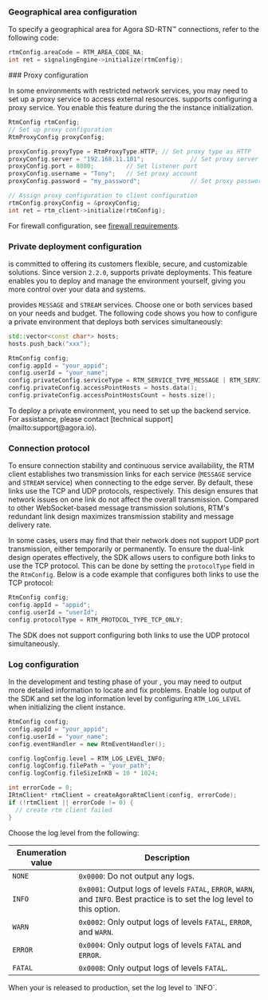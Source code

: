 <PlatformWrapper platform="linux-cpp">

### Geographical area configuration

To specify a geographical area for Agora SD-RTN™ connections, refer to the following code:

```cpp
rtmConfig.areaCode = RTM_AREA_CODE_NA;
int ret = signalingEngine->initialize(rtmConfig);
```

<PlatformWrapper platform="Hide this for now">
### Proxy configuration

In some environments with restricted network services, you may need to set up a proxy service to access external resources. <Vg k="SIG" /> supports configuring a proxy service. You enable this feature during the the <Vg k="SIG" /> instance initialization.

```cpp
RtmConfig rtmConfig;
// Set up proxy configuration
RtmProxyConfig proxyConfig;

proxyConfig.proxyType = RtmProxyType.HTTP; // Set proxy type as HTTP
proxyConfig.server = "192.168.11.101";             // Set proxy server address
proxyConfig.port = 8080;         // Set listener port
proxyConfig.username = "Tony";   // Set proxy account
proxyConfig.password = "my_password";              // Set proxy password

// Assign proxy configuration to client configuration
rtmConfig.proxyConfig = &proxyConfig;
int ret = rtm_client->initialize(rtmConfig);
```

For firewall configuration, see [firewall requirements](../reference/firewall).
</PlatformWrapper>

### Private deployment configuration

<Vg k="COMPANY" /> is committed to offering its customers flexible, secure, and customizable solutions. Since version `2.2.0`, <Vg k="SIG" /> supports private deployments. This feature enables you to deploy and manage the <Vg k="SIG" /> environment yourself, giving you more control over your data and systems. 

<Vg k="SIG" /> provides `MESSAGE` and `STREAM` services. Choose one or both services based on your needs and budget. The following code shows you how to configure a private environment that deploys both services simultaneously:

```cpp
std::vector<const char*> hosts;
hosts.push_back("xxx");

RtmConfig config;
config.appId = "your_appid";
config.userId = "your_name";
config.privateConfig.serviceType = RTM_SERVICE_TYPE_MESSAGE | RTM_SERVICE_TYPE_STREAM;
config.privateConfig.accessPointHosts = hosts.data();
config.privateConfig.accessPointHostsCount = hosts.size();
```

<Admonition type="info" title="Info">
To deploy a private environment, you need to set up the backend service. For assistance, please contact [technical support](mailto:support@agora.io). 
</Admonition>

### Connection protocol

To ensure connection stability and continuous service availability, the RTM client establishes two transmission links for each service (`MESSAGE` service and `STREAM` service) when connecting to the edge server. By default, these links use the TCP and UDP protocols, respectively. This design ensures that network issues on one link do not affect the overall transmission. Compared to other WebSocket-based message transmission solutions, RTM's redundant link design maximizes transmission stability and message delivery rate.

In some cases, users may find that their network does not support UDP port transmission, either temporarily or permanently. To ensure the dual-link design operates effectively, the SDK allows users to configure both links to use the TCP protocol. This can be done by setting the `protocolType` field in the `RtmConfig`. Below is a code example that configures both links to use the TCP protocol:

```cpp
RtmConfig config;
config.appId = "appid";
config.userId = "userId";
config.protocolType = RTM_PROTOCOL_TYPE_TCP_ONLY;
```

<Admonition type="info" title="Info">
The SDK does not support configuring both links to use the UDP protocol simultaneously.
</Admonition>

### Log configuration

In the development and testing phase of your <Vpl k="CLIENT" />, you may need to output more detailed information to locate and fix problems. Enable log output of the SDK and set the log information level by configuring `RTM_LOG_LEVEL` when initializing the <Vg k="SIG" /> client instance. 

```cpp
RtmConfig config;
config.appId = "your_appid";
config.userId = "your_name";
config.eventHandler = new RtmEventHandler();

config.logConfig.level = RTM_LOG_LEVEL_INFO;
config.logConfig.filePath = "your_path";
config.logConfig.fileSizeInKB = 10 * 1024;

int errorCode = 0;
IRtmClient* rtmClient = createAgoraRtmClient(config, errorCode);
if (!rtmClient || errorCode != 0) {
  // create rtm client failed
}
```

Choose the log level from the following: 

| Enumeration value | Description   |
|----------|------------------------|
| `NONE`              | `0x0000`: Do not output any logs.          |
| `INFO`              | `0x0001`: Output logs of levels `FATAL`, `ERROR`, `WARN`, and `INFO`. Best practice is to set the log level to this option. |
| `WARN`              | `0x0002`: Only output logs of levels `FATAL`, `ERROR`, and `WARN`.  |
| `ERROR`             | `0x0004`: Only output logs of levels `FATAL` and `ERROR`.         |
| `FATAL`             | `0x0008`: Only output logs of levels `FATAL`. |

<Admonition type="info" info="info">
When your <Vpl k="CLIENT" /> is released to production, set the log level to `INFO`.
</Admonition>

</PlatformWrapper>
